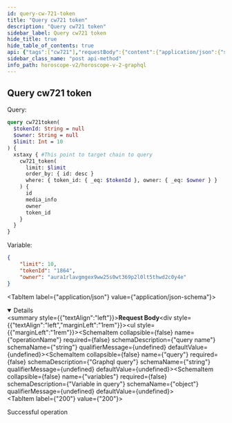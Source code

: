 ```yaml
---
id: query-cw-721-token
title: "Query cw721 token"
description: "Query cw721 token"
sidebar_label: Query cw721 token
hide_title: true
hide_table_of_contents: true
api: {"tags":["cw721"],"requestBody":{"content":{"application/json":{"schema":{"type":"object","properties":{"operationName":{"type":"string","example":"cw721token","description":"query name"},"query":{"type":"string","example":"query cw721token($tokenId: String = null, $owner: String = null, $limit: Int = 10) { euphoria { cw721_token(limit: $limit, order_by: {id: desc}, where: {token_id: {_eq: $tokenId}, owner: {_eq: $owner}}) { id media_info owner token_id } } }","description":"Graphql query"},"variables":{"type":"object","description":"Variable in query","example":{"limit":10,"tokenId":"611","owner":"aura1crh5z8cy0znnj8u48jlttr5h4as8n336jj0gxr"}}}},"examples":{"xstaxy":{"summary":"Query on Xstaxy chain","value":{"operationName":"cw721token","query":"query cw721token($tokenId: String = null, $owner: String = null, $limit: Int = 10) { xstaxy { cw721_token(limit: $limit, order_by: {id: desc}, where: {token_id: {_eq: $tokenId}, owner: {_eq: $owner}}) { id media_info owner token_id } } }","variables":{"limit":10,"tokenId":"611","owner":"aura1crh5z8cy0znnj8u48jlttr5h4as8n336jj0gxr"}}},"auratestnet":{"summary":"Query on Aura Testnet chain","value":{"operationName":"cw721token","query":"query cw721token($tokenId: String = null, $owner: String = null, $limit: Int = 10) { auratestnet { cw721_token(limit: $limit, order_by: {id: desc}, where: {token_id: {_eq: $tokenId}, owner: {_eq: $owner}}) { id media_info owner token_id } } }","variables":{"limit":10,"tokenId":"611","owner":"aura1crh5z8cy0znnj8u48jlttr5h4as8n336jj0gxr"}}},"serenity":{"summary":"Query on Serenity chain","value":{"operationName":"cw721token","query":"query cw721token($tokenId: String = null, $owner: String = null, $limit: Int = 10) { serenity { cw721_token(limit: $limit, order_by: {id: desc}, where: {token_id: {_eq: $tokenId}, owner: {_eq: $owner}}) { id media_info owner token_id } } }","variables":{"limit":10,"tokenId":"611","owner":"aura1crh5z8cy0znnj8u48jlttr5h4as8n336jj0gxr"}}},"euphoria":{"summary":"Query on Euphoria chain","value":{"operationName":"cw721token","query":"query cw721token($tokenId: String = null, $owner: String = null, $limit: Int = 10) { euphoria { cw721_token(limit: $limit, order_by: {id: desc}, where: {token_id: {_eq: $tokenId}, owner: {_eq: $owner}}) { id media_info owner token_id } } }","variables":{"limit":10,"tokenId":"611","owner":"aura1crh5z8cy0znnj8u48jlttr5h4as8n336jj0gxr"}}},"nois":{"summary":"Query on Nois chain","value":{"operationName":"cw721token","query":"query cw721token($tokenId: String = null, $owner: String = null, $limit: Int = 10) { nois { cw721_token(limit: $limit, order_by: {id: desc}, where: {token_id: {_eq: $tokenId}, owner: {_eq: $owner}}) { id media_info owner token_id } } }","variables":{"limit":10,"tokenId":"611","owner":"aura1crh5z8cy0znnj8u48jlttr5h4as8n336jj0gxr"}}},"sei":{"summary":"Query on Sei chain","value":{"operationName":"cw721token","query":"query cw721token($tokenId: String = null, $owner: String = null, $limit: Int = 10) { sei { cw721_token(limit: $limit, order_by: {id: desc}, where: {token_id: {_eq: $tokenId}, owner: {_eq: $owner}}) { id media_info owner token_id } } }","variables":{"limit":10,"tokenId":"611","owner":"aura1crh5z8cy0znnj8u48jlttr5h4as8n336jj0gxr"}}}}}}},"responses":{"200":{"description":"Successful operation"}},"description":"Query cw721 tokenn","method":"post","path":"/api/v2/graphql","servers":[{"url":"https://indexer-v2.dev.aurascan.io","description":"Server for testnet network. Support chains of auratestnet, serenity, euphoria, xstaxy, nois and sei"},{"url":"https://horoscope.aura.network","description":"Server for main network. Only support chain of xstaxy"},{"url":"https://indexer-v2.staging.aurascan.io","description":"Server for testnet network. Support chains of euphoria and xstaxy"}],"jsonRequestBodyExample":{"operationName":"cw721token","query":"query cw721token($tokenId: String = null, $owner: String = null, $limit: Int = 10) { euphoria { cw721_token(limit: $limit, order_by: {id: desc}, where: {token_id: {_eq: $tokenId}, owner: {_eq: $owner}}) { id media_info owner token_id } } }","variables":{"limit":10,"tokenId":"611","owner":"aura1crh5z8cy0znnj8u48jlttr5h4as8n336jj0gxr"}},"info":{"title":"Horoscope v2 graphql","version":"1.0.0"},"postman":{"name":"Query cw721 tokenn","description":{"type":"text/plain"},"url":{"path":["api","v2","graphql"],"host":["{{baseUrl}}"],"query":[],"variable":[]},"header":[{"key":"Content-Type","value":"application/json"}],"method":"POST","body":{"mode":"raw","raw":"\"\"","options":{"raw":{"language":"json"}}}}}
sidebar_class_name: "post api-method"
info_path: horoscope-v2/horoscope-v-2-graphql
---
```



## Query cw721 token

Query:
```graphql
query cw721token(
  $tokenId: String = null
  $owner: String = null
  $limit: Int = 10
) {
  xstaxy { #This point to target chain to query
    cw721_token(
      limit: $limit
      order_by: { id: desc }
      where: { token_id: { _eq: $tokenId }, owner: { _eq: $owner } }
    ) {
      id
      media_info
      owner
      token_id
    }
  }
}

```
Variable: 
```json
{
    "limit": 10,
    "tokenId": "1864",
    "owner": "aura1rlavgmgex9ww25s0wt369p2l0lt5thwd2c0y4e"
}
```

<MimeTabs><TabItem label={"application/json"} value={"application/json-schema"}><details style={{}} data-collapsed={false} open={true}><summary style={{"textAlign":"left"}}><strong>Request Body</strong></summary><div style={{"textAlign":"left","marginLeft":"1rem"}}></div><ul style={{"marginLeft":"1rem"}}><SchemaItem collapsible={false} name={"operationName"} required={false} schemaDescription={"query name"} schemaName={"string"} qualifierMessage={undefined} defaultValue={undefined}></SchemaItem><SchemaItem collapsible={false} name={"query"} required={false} schemaDescription={"Graphql query"} schemaName={"string"} qualifierMessage={undefined} defaultValue={undefined}></SchemaItem><SchemaItem collapsible={false} name={"variables"} required={false} schemaDescription={"Variable in query"} schemaName={"object"} qualifierMessage={undefined} defaultValue={undefined}></SchemaItem></ul></details></TabItem></MimeTabs><div><ApiTabs><TabItem label={"200"} value={"200"}><div>

Successful operation

</div><div></div></TabItem></ApiTabs></div>
      